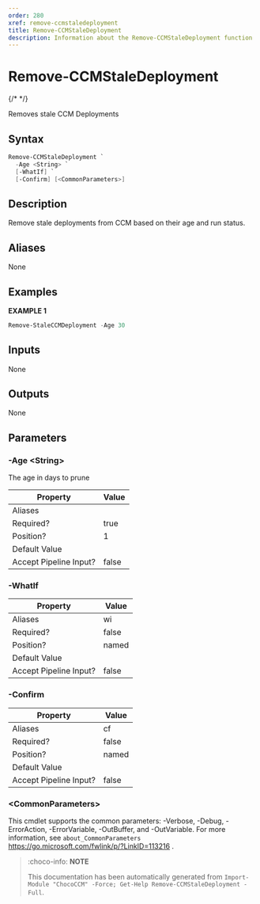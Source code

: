 ```yaml
---
order: 280
xref: remove-ccmstaledeployment
title: Remove-CCMStaleDeployment
description: Information about the Remove-CCMStaleDeployment function
---
```


# Remove-CCMStaleDeployment

{/* <!-- This documentation is automatically generated from /Remove-CCMStaleDeployment.ps1 using GenerateDocs.ps1. Contributions are welcome at the original location(s). --> */}

Removes stale CCM Deployments

## Syntax

~~~powershell
Remove-CCMStaleDeployment `
  -Age <String> `
  [-WhatIf] `
  [-Confirm] [<CommonParameters>]
~~~

## Description

Remove stale deployments from CCM based on their age and run status.


## Aliases

None

## Examples

 **EXAMPLE 1**

~~~powershell
Remove-StaleCCMDeployment -Age 30

~~~

## Inputs

None

## Outputs

None

## Parameters

###  -Age &lt;String&gt;
The age in days to prune

Property               | Value
---------------------- | -----
Aliases                |
Required?              | true
Position?              | 1
Default Value          |
Accept Pipeline Input? | false

###  -WhatIf
Property               | Value
---------------------- | -----
Aliases                | wi
Required?              | false
Position?              | named
Default Value          |
Accept Pipeline Input? | false

###  -Confirm
Property               | Value
---------------------- | -----
Aliases                | cf
Required?              | false
Position?              | named
Default Value          |
Accept Pipeline Input? | false

### &lt;CommonParameters&gt;

This cmdlet supports the common parameters: -Verbose, -Debug, -ErrorAction, -ErrorVariable, -OutBuffer, and -OutVariable. For more information, see `about_CommonParameters` https://go.microsoft.com/fwlink/p/?LinkID=113216 .



<Xref title="Function Reference" value="chococcm-functions" />

> :choco-info: **NOTE**
>
> This documentation has been automatically generated from `Import-Module "ChocoCCM" -Force; Get-Help Remove-CCMStaleDeployment -Full`.
